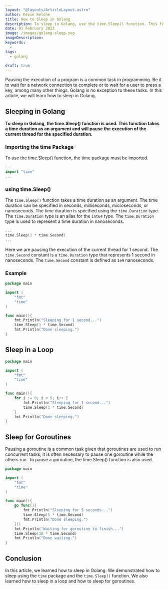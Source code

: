 ```yaml
---
layout: "@layouts/ArticleLayout.astro"
author: Kevin Kelche
title: How to Sleep in Golang
description: To sleep in Golang, use the time.Sleep() function. This function will pause the execution of the current thread for the specified duration.
date: 01 February 2023
image: /images/golang-sleep.svg
imageDescription:
keywords:
  -
tags:
  - golang

draft: true
---
```



Pausing the execution of a program is a common task in programming. Be it to wait for a network connection to complete or to wait for a user to press a key, among many other things. Golang is no exception to these tasks. In this article, we will learn how to sleep in Golang.

## Sleeping in Golang

**To sleep in Golang, the time.Sleep() function is used. This function takes a time duration as an argument and will pause the execution of the current thread for the specified duration.**

### Importing the time Package

To use the time.Sleep() function, the time package must be imported.

```go title="main.go"
...
import "time"
...
```

### using time.Sleep()

The `time.Sleep()` function takes a time duration as an argument. The time duration can be specified in seconds, milliseconds, microseconds, or nanoseconds. The time duration is specified using the `time.Duration` type. The `time.Duration` type is an alias for the `int64` type. The `time.Duration` type is used to represent a time duration in nanoseconds.

```go title="main.go"
...
time.Sleep(1 * time.Second)
...
```

Here we are pausing the execution of the current thread for 1 second. The `time.Second` constant is a `time.Duration` type that represents 1 second in nanoseconds. The `time.Second` constant is defined as `1e9` nanoseconds.

### Example

```go title="main.go"
package main

import (
    "fmt"
    "time"
)

func main(){
    fmt.Println("Sleeping for 1 second...")
    time.Sleep(1 * time.Second)
    fmt.Println("Done sleeping.")
}
```

## Sleep in a Loop

```go title="main.go"
package main

import (
    "fmt"
    "time"
)

func main(){
    for i := 0; i < 5; i++ {
        fmt.Println("Sleeping for 1 second...")
        time.Sleep(1 * time.Second)
    }
    fmt.Println("Done sleeping.")
}
```

## Sleep for Goroutines

Pausing a goroutine is a common task given that goroutines are used to run concurrent tasks, it is often necessary to pause one goroutine while the others run. To pause a goroutine, the time.Sleep() function is also used.

```go title="main.go"
package main

import (
    "fmt"
    "time"
)

func main(){
    go func(){
        fmt.Println("Sleeping for 5 seconds...")
        time.Sleep(5 * time.Second)
        fmt.Println("Done sleeping.")
    }()
    fmt.Println("Waiting for goroutine to finish...")
    time.Sleep(10 * time.Second)
    fmt.Println("Done waiting.")
}
```

## Conclusion

In this article, we learned how to sleep in Golang. We demonstrated how to sleep using the `time` package and the `time.Sleep()` function. We also learned how to sleep in a loop and how to sleep for goroutines.
